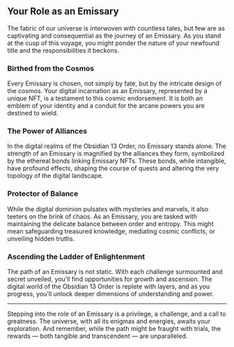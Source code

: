 ## Your Role as an Emissary

The fabric of our universe is interwoven with countless tales, but few are as captivating and consequential as the journey of an Emissary. As you stand at the cusp of this voyage, you might ponder the nature of your newfound title and the responsibilities it beckons.

### Birthed from the Cosmos

Every Emissary is chosen, not simply by fate, but by the intricate design of the cosmos. Your digital incarnation as an Emissary, represented by a unique NFT, is a testament to this cosmic endorsement. It is both an emblem of your identity and a conduit for the arcane powers you are destined to wield.

### The Power of Alliances

In the digital realms of the Obsidian 13 Order, no Emissary stands alone. The strength of an Emissary is magnified by the alliances they form, symbolized by the ethereal bonds linking Emissary NFTs. These bonds, while intangible, have profound effects, shaping the course of quests and altering the very topology of the digital landscape.

### Protector of Balance

While the digital dominion pulsates with mysteries and marvels, it also teeters on the brink of chaos. As an Emissary, you are tasked with maintaining the delicate balance between order and entropy. This might mean safeguarding treasured knowledge, mediating cosmic conflicts, or unveiling hidden truths.

### Ascending the Ladder of Enlightenment

The path of an Emissary is not static. With each challenge surmounted and secret unveiled, you'll find opportunities for growth and ascension. The digital world of the Obsidian 13 Order is replete with layers, and as you progress, you'll unlock deeper dimensions of understanding and power.

---

Stepping into the role of an Emissary is a privilege, a challenge, and a call to greatness. The universe, with all its enigmas and energies, awaits your exploration. And remember, while the path might be fraught with trials, the rewards — both tangible and transcendent — are unparalleled.
